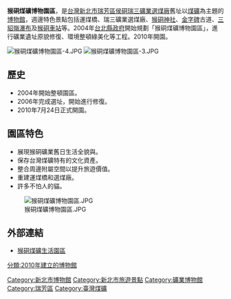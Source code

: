 '''猴硐煤礦博物園區'''，是[[台灣|台灣]][[新北市|新北市]][[瑞芳區|瑞芳區]][[猴硐商圈|侯硐]][[瑞三煤礦|瑞三礦業選煤廠]]舊址以[[煤礦|煤礦]]為主題的[[博物館|博物館]]，週邊特色景點包括運煤橋、瑞三礦業選煤廠、[[猴硐神社|猴硐神社]]、[[金字碑|金字碑]]古道、[[三貂嶺瀑布|三貂嶺瀑布]]及[[猴硐車站|猴硐車站]]等。2004年[[台北縣政府|台北縣政府]]開始規劃「猴硐煤礦博物園區」，進行礦業遺址原貌修復、環境整頓綠美化等工程。2010年開園。

[[File:猴硐煤礦博物園區-4.JPG|thumb]]
[[File:猴硐煤礦博物園區-3.JPG|thumb]]

== 歷史 ==
*2004年開始整頓園區。
*2006年完成選址，開始進行修復。
*2010年7月24日正式開園。

== 園區特色 ==
*展現猴硐礦業舊日生活全貌與。
*保存台灣煤礦特有的文化資產。
*整合周邊附屬空間以提升旅遊價值。
*重建運煤橋和選煤廠。
*許多不怕人的貓。
[[File:猴硐煤礦博物園區.JPG|thumb]]

== 外部連結 ==
*[http://tour.tpc.gov.tw/page.aspx?wtp=1&wnd=136&id=12a7faa641d000005edf 猴硐煤礦生活園區] {{Wayback|url=http://tour.tpc.gov.tw/page.aspx?wtp=1&wnd=136&id=12a7faa641d000005edf |date=20131110161342 }}

[[Category:新北市博物館|Category:新北市博物館]]
[[Category:新北市旅遊景點|Category:新北市旅遊景點]]
[[Category:礦業博物館|Category:礦業博物館]]
[[Category:瑞芳區|Category:瑞芳區]]
[[Category:臺灣煤礦|Category:臺灣煤礦]]
[[分類:2010年建立的博物館|分類:2010年建立的博物館]]
